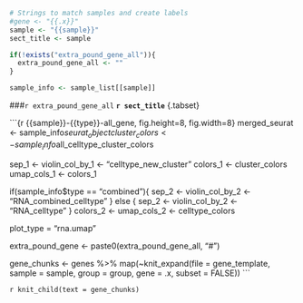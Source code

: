```r

# Strings to match samples and create labels
#gene <- "{{.x}}"
sample <- "{{sample}}"
sect_title <- sample

if(!exists("extra_pound_gene_all")){
  extra_pound_gene_all <- ""
}

sample_info <- sample_list[[sample]]

```

###`r extra_pound_gene_all` **`r sect_title`** {.tabset}

```{r {{sample}}-{{type}}-all_gene, fig.height=8, fig.width=8}
merged_seurat <- sample_info$seurat_object
cluster_colors <- sample_info$all_celltype_cluster_colors

sep_1 <- violin_col_by_1 <- "celltype_new_cluster"
colors_1 <- cluster_colors
umap_cols_1 <- colors_1

if(sample_info$type == "combined"){
  sep_2 <- violin_col_by_2 <- "RNA_combined_celltype"
} else {
  sep_2 <- violin_col_by_2 <- "RNA_celltype"
}
colors_2 <- umap_cols_2 <- celltype_colors

plot_type = "rna.umap"

extra_pound_gene <- paste0(extra_pound_gene_all, "#")

gene_chunks <- genes %>%
  map(~knit_expand(file = gene_template, sample = sample, group = group,
                   gene = .x, subset = FALSE))
```

`r knit_child(text = gene_chunks)`